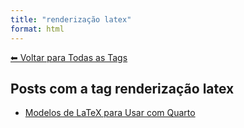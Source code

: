 ```yaml
---
title: "renderização latex"
format: html
---
```


[⬅ Voltar para Todas as Tags](../tags.qmd)

## Posts com a tag **renderização latex**

- [Modelos de LaTeX para Usar com Quarto](/posts/programacao/modelos-latex-quarto.html)
